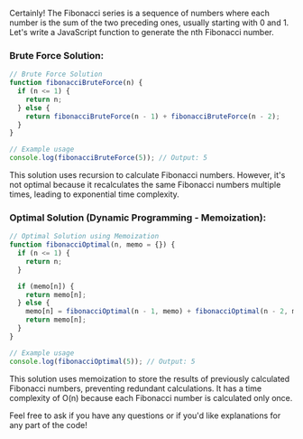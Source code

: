 Certainly! The Fibonacci series is a sequence of numbers where each number is the sum of the two preceding ones, usually starting with 0 and 1. Let's write a JavaScript function to generate the nth Fibonacci number.

### Brute Force Solution:

```javascript
// Brute Force Solution
function fibonacciBruteForce(n) {
  if (n <= 1) {
    return n;
  } else {
    return fibonacciBruteForce(n - 1) + fibonacciBruteForce(n - 2);
  }
}

// Example usage
console.log(fibonacciBruteForce(5)); // Output: 5
```

This solution uses recursion to calculate Fibonacci numbers. However, it's not optimal because it recalculates the same Fibonacci numbers multiple times, leading to exponential time complexity.

### Optimal Solution (Dynamic Programming - Memoization):

```javascript
// Optimal Solution using Memoization
function fibonacciOptimal(n, memo = {}) {
  if (n <= 1) {
    return n;
  }

  if (memo[n]) {
    return memo[n];
  } else {
    memo[n] = fibonacciOptimal(n - 1, memo) + fibonacciOptimal(n - 2, memo);
    return memo[n];
  }
}

// Example usage
console.log(fibonacciOptimal(5)); // Output: 5
```

This solution uses memoization to store the results of previously calculated Fibonacci numbers, preventing redundant calculations. It has a time complexity of O(n) because each Fibonacci number is calculated only once.

Feel free to ask if you have any questions or if you'd like explanations for any part of the code!

